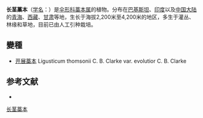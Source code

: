 {{NoteTA|G1=LS}}
{{Speciesbox
| name = 长茎藁本
| status = 
| status_system = 
| image = 
| genus = Ligusticum
| species = thomsonii
| authority = C. B. Clarke in Hook. f. Fl.
}}

'''长茎藁本'''（[[学名|学名]]：{{lang|la|''Ligusticum thomsonii''}}）是[[伞形科|伞形科]][[藁本属|藁本属]]的植物。分布在[[巴基斯坦|巴基斯坦]]、[[印度|印度]]以及[[中国大陆|中国大陆]]的[[青海|青海]]、[[西藏|西藏]]、[[甘肃|甘肃]]等地，生长于海拔2,200米至4,200米的地区，多生于灌丛、林缘和草地，目前已由人工引种栽培。

== 變種 ==
* [[开展藁本|开展藁本]] Ligusticum thomsonii C. B. Clarke var. evolutior C. B. Clarke

== 参考文献 ==
<div class="references-small">
* {{cite web| url =http://www.bioinfo.cn/db05/KmzwSpecies.php?action=view&id=22857| title =长茎藁本| work =《中国高等植物数据库全库》| publisher =中国科学院微生物研究所| author =昆明植物研究所| accessdate =2009-02-25| deadurl =yes| archiveurl =https://web.archive.org/web/20160305030240/http://www.bioinfo.cn/db05/KmzwSpecies.php?action=view&id=22857| archivedate =2016-03-05}}
</div>
{{Taxonbar|from=Q15231786}}

[[Category:藁本属|长茎藁本]]


{{Apiales-stub}}